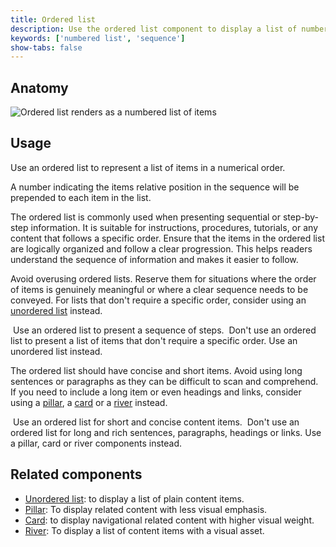 ```yaml
---
title: Ordered list
description: Use the ordered list component to display a list of numbered items.
keywords: ['numbered list', 'sequence']
show-tabs: false
---
```


## Anatomy

![Ordered list renders as a numbered list of items](https://github.com/primer/brand/assets/912236/5cda0c94-c120-4fc6-8306-8b55012dee0a)

## Usage

Use an ordered list to represent a list of items in a numerical order.

A number indicating the items relative position in the sequence will be prepended to each item in the list.

The ordered list is commonly used when presenting sequential or step-by-step information. It is suitable for instructions, procedures, tutorials, or any content that follows a specific order. Ensure that the items in the ordered list are logically organized and follow a clear progression. This helps readers understand the sequence of information and makes it easier to follow.

Avoid overusing ordered lists. Reserve them for situations where the order of items is genuinely meaningful or where a clear sequence needs to be conveyed. For
lists that don't require a specific order, consider using an [unordered list](/components/UnorderedList) instead.

<DoDontContainer>
  <Do>
    <img src="https://github.com/primer/brand/assets/912236/40022d10-248f-45d5-acce-2917a72d7b12" alt="" />
    <Caption>Use an ordered list to present a sequence of steps.</Caption>
  </Do>
  <Dont>
    <img src="https://github.com/primer/brand/assets/912236/e9dd1ee2-cfa7-40d4-a8b6-2416cf99cdae" alt="" />
    <Caption>
      Don't use an ordered list to present a list of items that don't require a specific order. Use an unordered list
      instead.
    </Caption>
  </Dont>
</DoDontContainer>

The ordered list should have concise and short items. Avoid using long sentences or paragraphs as they can be difficult to scan and comprehend. If you need to include a long item or even headings and links, consider using a [pillar](/components/Pillar), a [card](/components/Card) or a [river](/components/River) instead.

<DoDontContainer>
  <Do>
    <img src="https://github.com/primer/brand/assets/912236/181f1cb9-05bc-4010-a80b-a978b7ffbe56" alt="" />
    <Caption>Use an ordered list for short and concise content items.</Caption>
  </Do>
  <Dont>
    <img src="https://github.com/primer/brand/assets/912236/28950f6a-d7f0-4d9d-bb70-02c062d309f3" alt="" />
    <Caption>
      Don't use an ordered list for long and rich sentences, paragraphs, headings or links. Use a pillar, card or river
      components instead.
    </Caption>
  </Dont>
</DoDontContainer>

## Related components

- [Unordered list](/components/UnorderedList): to display a list of plain content items.
- [Pillar](/components/Pillar): To display related content with less visual emphasis.
- [Card](/components/Card): to display navigational related content with higher visual weight.
- [River](/components/River): To display a list of content items with a visual asset.

